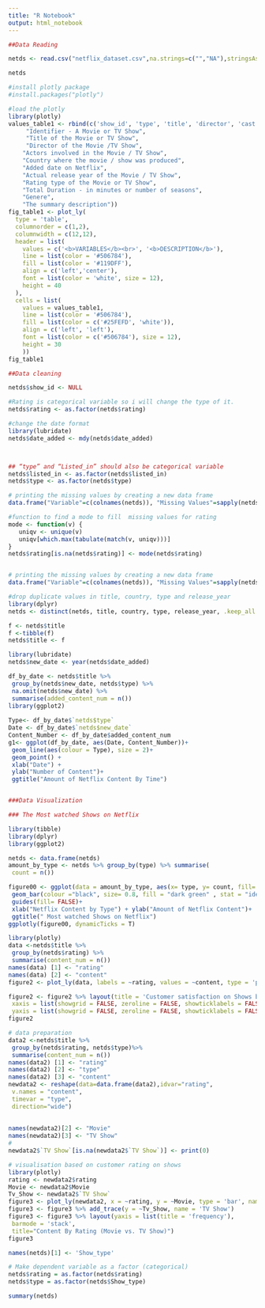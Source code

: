 ```yaml
---
title: "R Notebook"
output: html_notebook
---
```



```r
##Data Reading

netds <- read.csv("netflix_dataset.csv",na.strings=c("","NA"),stringsAsFactors=FALSE)

netds
```


```r
#install plotly package
#install.packages("plotly")

#load the plotly
library(plotly)
values_table1 <- rbind(c('show_id', 'type', 'title', 'director', 'cast', 'country', 'date_added', 'release_year', 'rating' , 'duration', 'listed_in', 'description'), c("Unique ID for every Movie / TV Show", 
     "Identifier - A Movie or TV Show", 
     "Title of the Movie or TV Show", 
     "Director of the Movie /TV Show", 
    "Actors involved in the Movie / TV Show",
    "Country where the movie / show was produced",
    "Added date on Netflix",
    "Actual release year of the Movie / TV Show",
    "Rating type of the Movie or TV Show",
    "Total Duration - in minutes or number of seasons",
    "Genere",
    "The summary description"))
fig_table1 <- plot_ly(
  type = 'table',
  columnorder = c(1,2),
  columnwidth = c(12,12),
  header = list(
    values = c('<b>VARIABLES</b><br>', '<b>DESCRIPTION</b>'),
    line = list(color = '#506784'),
    fill = list(color = '#119DFF'),
    align = c('left','center'),
    font = list(color = 'white', size = 12),
    height = 40
  ),
  cells = list(
    values = values_table1,
    line = list(color = '#506784'),
    fill = list(color = c('#25FEFD', 'white')),
    align = c('left', 'left'),
    font = list(color = c('#506784'), size = 12),
    height = 30
    ))
fig_table1

```

```r
##Data cleaning

netds$show_id <- NULL

#Rating is categorical variable so i will change the type of it.
netds$rating <- as.factor(netds$rating)

#change the date format
library(lubridate)
netds$date_added <- mdy(netds$date_added)



## “type” and “Listed_in” should also be categorical variable
netds$listed_in <- as.factor(netds$listed_in)
netds$type <- as.factor(netds$type)

# printing the missing values by creating a new data frame
data.frame("Variable"=c(colnames(netds)), "Missing Values"=sapply(netds, function(x) sum(is.na(x))), row.names=NULL)
```


```r
#function to find a mode to fill  missing values for rating 
mode <- function(v) {
   uniqv <- unique(v)
   uniqv[which.max(tabulate(match(v, uniqv)))]
}
netds$rating[is.na(netds$rating)] <- mode(netds$rating)


# printing the missing values by creating a new data frame
data.frame("Variable"=c(colnames(netds)), "Missing Values"=sapply(netds, function(x) sum(is.na(x))), row.names=NULL)
```

```r
#drop duplicate values in title, country, type and release_year
library(dplyr)
netds <- distinct(netds, title, country, type, release_year, .keep_all = TRUE)
```

```R
f <- netds$title
f <-tibble(f)
netds$title <- f

library(lubridate)
netds$new_date <- year(netds$date_added)

df_by_date <- netds$title %>% 
 group_by(netds$new_date, netds$type) %>% 
 na.omit(netds$new_date) %>% 
 summarise(added_content_num = n())
library(ggplot2)
 
Type<- df_by_date$`netds$type`
Date <- df_by_date$`netds$new_date`
Content_Number <- df_by_date$added_content_num
g1<- ggplot(df_by_date, aes(Date, Content_Number))+
 geom_line(aes(colour = Type), size = 2)+ 
 geom_point() + 
 xlab("Date") + 
 ylab("Number of Content")+
 ggtitle("Amount of Netflix Content By Time")



```




```r
###Data Visualization

### The Most watched Shows on Netflix

library(tibble)
library(dplyr)
library(ggplot2)

netds <- data.frame(netds)
amount_by_type <- netds %>% group_by(type) %>% summarise(
 count = n())

figure00 <- ggplot(data = amount_by_type, aes(x= type, y= count, fill= type))+ 
 geom_bar(colour ="black", size= 0.8, fill = "dark green" , stat = "identity")+
 guides(fill= FALSE)+
 xlab("Netflix Content by Type") + ylab("Amount of Netflix Content")+
 ggtitle(" Most watched Shows on Netflix")
ggplotly(figure00, dynamicTicks = T)
```



```r

library(plotly)
data <-netds$title %>% 
 group_by(netds$rating) %>% 
 summarise(content_num = n())
names(data) [1] <- "rating"
names(data) [2] <- "content"
figure2 <- plot_ly(data, labels = ~rating, values = ~content, type = 'pie')

figure2 <- figure2 %>% layout(title = 'Customer satisfaction on Shows by Rating',
 xaxis = list(showgrid = FALSE, zeroline = FALSE, showticklabels = FALSE),
 yaxis = list(showgrid = FALSE, zeroline = FALSE, showticklabels = FALSE))
figure2

```

```R
# data preparation 
data2 <-netds$title %>% 
 group_by(netds$rating, netds$type)%>% 
 summarise(content_num = n())
names(data2) [1] <- "rating"
names(data2) [2] <- "type"
names(data2) [3] <- "content"
newdata2 <- reshape(data=data.frame(data2),idvar="rating",
 v.names = "content",
 timevar = "type",
 direction="wide") 
 
 
names(newdata2)[2] <- "Movie"
names(newdata2)[3] <- "TV Show"
#
newdata2$`TV Show`[is.na(newdata2$`TV Show`)] <- print(0)
```



```R

# visualisation based on customer rating on shows
library(plotly)
rating <- newdata2$rating
Movie <- newdata2$Movie
Tv_Show <- newdata2$`TV Show`
figure3 <- plot_ly(newdata2, x = ~rating, y = ~Movie, type = 'bar', name = 'Movie')
figure3 <- figure3 %>% add_trace(y = ~Tv_Show, name = 'TV Show')
figure3 <- figure3 %>% layout(yaxis = list(title = 'frequency'),
 barmode = 'stack', 
 title="Content By Rating (Movie vs. TV Show)")
figure3


```


```r

names(netds)[1] <- 'Show_type'

# Make dependent variable as a factor (categorical)
netds$rating = as.factor(netds$rating)
netds$type = as.factor(netds$Show_type)

summary(netds)

```


